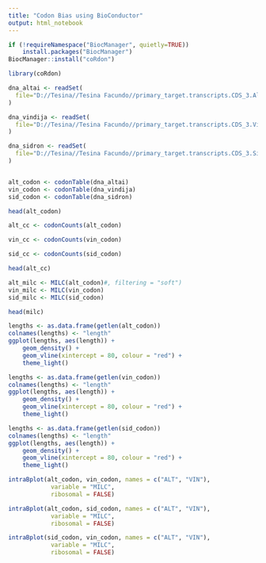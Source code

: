 ---
title: "Codon Bias using BioConductor"
output: html_notebook
---



```{r}
if (!requireNamespace("BiocManager", quietly=TRUE))
    install.packages("BiocManager")
BiocManager::install("coRdon")
```
```{r}

library(coRdon)
```

```{r}
dna_altai <- readSet(
  file="D://Tesina//Tesina Facundo//primary_target.transcripts.CDS_3.Altai.fa"
)

dna_vindija <- readSet(
  file="D://Tesina//Tesina Facundo//primary_target.transcripts.CDS_3.Vindija.fa"
)

dna_sidron <- readSet(
  file="D://Tesina//Tesina Facundo//primary_target.transcripts.CDS_3.Sidron.fa"
)


alt_codon <- codonTable(dna_altai)
vin_codon <- codonTable(dna_vindija)
sid_codon <- codonTable(dna_sidron)

```

```{r}
head(alt_codon)

```


```{r}
alt_cc <- codonCounts(alt_codon)

vin_cc <- codonCounts(vin_codon)

sid_cc <- codonCounts(sid_codon)

head(alt_cc)
```
```{r}
alt_milc <- MILC(alt_codon)#, filtering = "soft")
vin_milc <- MILC(vin_codon)
sid_milc <- MILC(sid_codon)

head(milc)
```
```{r}
lengths <- as.data.frame(getlen(alt_codon))
colnames(lengths) <- "length"
ggplot(lengths, aes(length)) + 
    geom_density() +
    geom_vline(xintercept = 80, colour = "red") +
    theme_light()
```
```{r}
lengths <- as.data.frame(getlen(vin_codon))
colnames(lengths) <- "length"
ggplot(lengths, aes(length)) + 
    geom_density() +
    geom_vline(xintercept = 80, colour = "red") +
    theme_light()

```
```{r}
lengths <- as.data.frame(getlen(sid_codon))
colnames(lengths) <- "length"
ggplot(lengths, aes(length)) + 
    geom_density() +
    geom_vline(xintercept = 80, colour = "red") +
    theme_light()

```
```{r}
intraBplot(alt_codon, vin_codon, names = c("ALT", "VIN"), 
            variable = "MILC", 
            ribosomal = FALSE)
```
```{r}
intraBplot(alt_codon, sid_codon, names = c("ALT", "VIN"), 
            variable = "MILC", 
            ribosomal = FALSE)

```
```{r}
intraBplot(sid_codon, vin_codon, names = c("ALT", "VIN"), 
            variable = "MILC", 
            ribosomal = FALSE)
```

